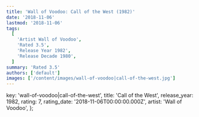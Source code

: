 ```yaml
---
title: 'Wall of Voodoo: Call of the West (1982)'
date: '2018-11-06'
lastmod: '2018-11-06'
tags:
  [
    'Artist Wall of Voodoo',
    'Rated 3.5',
    'Release Year 1982',
    'Release Decade 1980',
  ]
summary: 'Rated 3.5'
authors: ['default']
images: ['/content/images/wall-of-voodoo|call-of-the-west.jpg']
---
```


  key: 'wall-of-voodoo|call-of-the-west',
  title: 'Call of the West',
  release_year: 1982,
  rating: 7,
  rating_date: '2018-11-06T00:00:00.000Z',
  artist: 'Wall of Voodoo',
};

<MusicRating data={data} />
